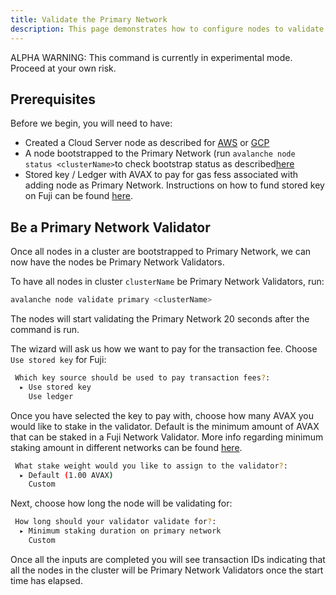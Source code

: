 ```yaml
---
title: Validate the Primary Network
description: This page demonstrates how to configure nodes to validate the Primary Network. Validation via Avalanche-CLI is currently only supported on Fuji.
---
```


<Callout type="warn">
ALPHA WARNING: This command is currently in experimental mode. Proceed at your own risk.
</Callout>

## Prerequisites

Before we begin, you will need to have:

- Created a Cloud Server node as described for [AWS](/tooling/create-avalanche-nodes/run-validators-aws) or [GCP](/tooling/create-avalanche-nodes/run-validators-gcp)
- A node bootstrapped to the Primary Network (run `avalanche node status <clusterName>`to check bootstrap status as described[here](/tooling/create-avalanche-nodes/run-validators-aws#check-bootstrap-status)
- Stored key / Ledger with AVAX to pay for gas fess associated with adding node as Primary Network. Instructions on how to fund stored key on Fuji can be found [here](/avalanche-l1s/deploy-a-avalanche-l1/fuji-testnet#funding-the-key).

Be a Primary Network Validator[​](#be-a-primary-network-validator "Direct link to heading")
-------------------------------------------------------------------------------------------

Once all nodes in a cluster are bootstrapped to Primary Network, we can now have the nodes be Primary Network Validators.

To have all nodes in cluster `clusterName` be Primary Network Validators, run:

```bash
avalanche node validate primary <clusterName>
```

The nodes will start validating the Primary Network 20 seconds after the command is run.

The wizard will ask us how we want to pay for the transaction fee. Choose `Use stored key` for Fuji:

```bash
 Which key source should be used to pay transaction fees?:
  ▸ Use stored key
    Use ledger
```

Once you have selected the key to pay with, choose how many AVAX you would like to stake in the validator. Default is the minimum amount of AVAX that can be staked in a Fuji Network Validator. More info regarding minimum staking amount in different networks can be found [here](/nodes/validate/how-to-stake#fuji-testnet).

```bash
 What stake weight would you like to assign to the validator?:
  ▸ Default (1.00 AVAX)
    Custom
```

Next, choose how long the node will be validating for:

```bash
 How long should your validator validate for?:
  ▸ Minimum staking duration on primary network
    Custom
```

Once all the inputs are completed you will see transaction IDs indicating that all the nodes in the cluster will be Primary Network Validators once the start time has elapsed.